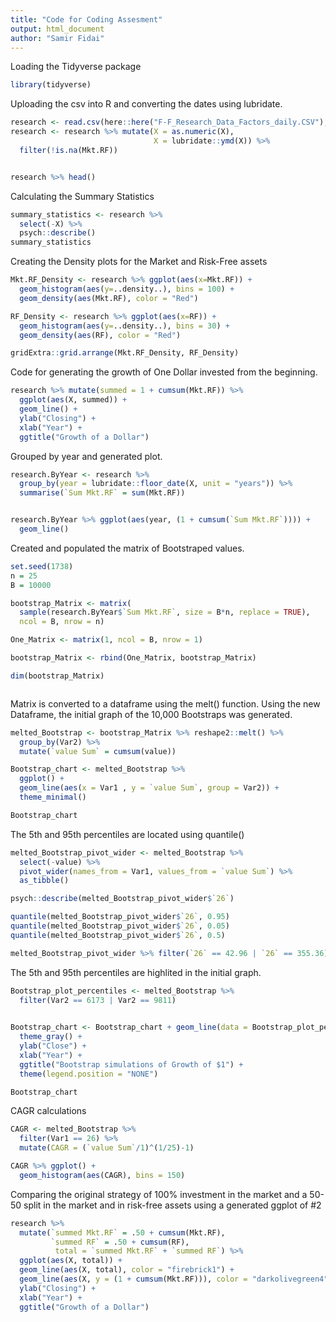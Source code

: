 ---
title: "Code for Coding Assesment"
output: html_document
author: "Samir Fidai"
---


Loading the Tidyverse package

```{r, output = FALSE}
library(tidyverse)

```



Uploading the csv into R and converting the dates using lubridate. 

```{r}
research <- read.csv(here::here("F-F_Research_Data_Factors_daily.CSV"), skip = 4)
research <- research %>% mutate(X = as.numeric(X),
                                X = lubridate::ymd(X)) %>%
  filter(!is.na(Mkt.RF))


research %>% head()
```

Calculating the Summary Statistics

```{r, output = TRUE}
summary_statistics <- research %>%
  select(-X) %>%
  psych::describe() 
summary_statistics
```

Creating the Density plots for the Market and Risk-Free assets 

```{r}
Mkt.RF_Density <- research %>% ggplot(aes(x=Mkt.RF)) +
  geom_histogram(aes(y=..density..), bins = 100) +
  geom_density(aes(Mkt.RF), color = "Red")

RF_Density <- research %>% ggplot(aes(x=RF)) +
  geom_histogram(aes(y=..density..), bins = 30) +
  geom_density(aes(RF), color = "Red")

gridExtra::grid.arrange(Mkt.RF_Density, RF_Density)
```

Code for generating the growth of One Dollar invested from the beginning. 

```{r}
research %>% mutate(summed = 1 + cumsum(Mkt.RF)) %>%
  ggplot(aes(X, summed)) +
  geom_line() +
  ylab("Closing") +
  xlab("Year") +
  ggtitle("Growth of a Dollar")

```

Grouped by year and generated plot.

```{r}
research.ByYear <- research %>%
  group_by(year = lubridate::floor_date(X, unit = "years")) %>%
  summarise(`Sum Mkt.RF` = sum(Mkt.RF))


research.ByYear %>% ggplot(aes(year, (1 + cumsum(`Sum Mkt.RF`)))) +
  geom_line()
```


Created and populated the matrix of Bootstraped values.

```{r}
set.seed(1738)
n = 25
B = 10000

bootstrap_Matrix <- matrix(
  sample(research.ByYear$`Sum Mkt.RF`, size = B*n, replace = TRUE),
  ncol = B, nrow = n)

One_Matrix <- matrix(1, ncol = B, nrow = 1)

bootstrap_Matrix <- rbind(One_Matrix, bootstrap_Matrix)

dim(bootstrap_Matrix)



```

Matrix is converted to a dataframe using the melt() function. Using the new Dataframe, the initial graph of the 10,000 Bootstraps was generated.

```{r}
melted_Bootstrap <- bootstrap_Matrix %>% reshape2::melt() %>%
  group_by(Var2) %>%
  mutate(`value Sum` = cumsum(value)) 

Bootstrap_chart <- melted_Bootstrap %>%
  ggplot() +
  geom_line(aes(x = Var1 , y = `value Sum`, group = Var2)) + 
  theme_minimal() 

Bootstrap_chart
```

The 5th and 95th percentiles are located using quantile()

```{r}
melted_Bootstrap_pivot_wider <- melted_Bootstrap %>% 
  select(-value) %>%
  pivot_wider(names_from = Var1, values_from = `value Sum`) %>%
  as_tibble()

psych::describe(melted_Bootstrap_pivot_wider$`26`)

quantile(melted_Bootstrap_pivot_wider$`26`, 0.95)
quantile(melted_Bootstrap_pivot_wider$`26`, 0.05)
quantile(melted_Bootstrap_pivot_wider$`26`, 0.5)

melted_Bootstrap_pivot_wider %>% filter(`26` == 42.96 | `26` == 355.36)


```

The 5th and 95th percentiles are highlited in the initial graph.

```{r}
Bootstrap_plot_percentiles <- melted_Bootstrap %>% 
  filter(Var2 == 6173 | Var2 == 9811) 
  

Bootstrap_chart <- Bootstrap_chart + geom_line(data = Bootstrap_plot_percentiles, aes(x = Var1 , y = `value Sum`, group = Var2, color = "Dark Red")) +
  theme_gray() +
  ylab("Close") +
  xlab("Year") +
  ggtitle("Bootstrap simulations of Growth of $1") +
  theme(legend.position = "NONE") 

Bootstrap_chart
```


CAGR calculations

```{r}
CAGR <- melted_Bootstrap %>%
  filter(Var1 == 26) %>%
  mutate(CAGR = (`value Sum`/1)^(1/25)-1)

CAGR %>% ggplot() +
  geom_histogram(aes(CAGR), bins = 150)


```


Comparing the original strategy of 100% investment in the market and a 50-50 split in the market and in risk-free assets using a generated ggplot of #2

```{r}
research %>% 
  mutate(`summed Mkt.RF` = .50 + cumsum(Mkt.RF),
         `summed RF` = .50 + cumsum(RF),
          total = `summed Mkt.RF` + `summed RF`) %>%
  ggplot(aes(X, total)) +
  geom_line(aes(X, total), color = "firebrick1") +
  geom_line(aes(X, y = (1 + cumsum(Mkt.RF))), color = "darkolivegreen4") +
  ylab("Closing") +
  xlab("Year") +
  ggtitle("Growth of a Dollar")
```

